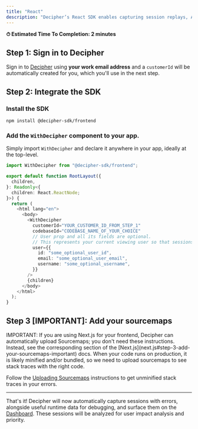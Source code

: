 ```yaml
---
title: "React"
description: "Decipher’s React SDK enables capturing session replays, AI analysis of user impact, and resolution steps."
---
```


<Check> **⏱ Estimated Time To Completion: 2 minutes**</Check>

## Step 1: Sign in to Decipher

Sign in to [Decipher](https://prod.getdecipher.com) using **your work email address** and a `customerId` will be automatically created for you, which you'll use in the next step.

## Step 2: Integrate the SDK

### Install the SDK

```shell Terminal
npm install @decipher-sdk/frontend
```

### Add the `WithDecipher` component to your app.

Simply import `WithDecipher` and declare it anywhere in your app, ideally at the top-level.

```typescript layout.tsx
import WithDecipher from "@decipher-sdk/frontend";

export default function RootLayout({
  children,
}: Readonly<{
  children: React.ReactNode;
}>) {
  return (
    <html lang="en">
      <body>
        <WithDecipher
          customerId="YOUR_CUSTOMER_ID_FROM_STEP_1"
          codebaseId="CODEBASE_NAME_OF_YOUR_CHOICE"
          // User prop and all its fields are optional.
          // This represents your current viewing user so that sessions are tagged accordingly.
          user={{
            id: "some_optional_user_id",
            email: "some_optional_user_email",
            username: "some_optional_username",
          }}
        />
        {children}
      </body>
    </html>
  );
}
```

## Step 3 [IMPORTANT]: Add your sourcemaps
<Warning>
  IMPORTANT: If you are using Next.js for your frontend, Decipher can
  automatically upload Sourcemaps; you don't need these instructions. Instead, see the
  corresponding section of the
  [Next.js](next.js#step-3-add-your-sourcemaps-important) docs.
</Warning>
When your code runs on production, it is likely minified and/or bundled, so we need
to upload sourcemaps to see stack traces with the right code.

Follow the [Uploading Sourcemaps](/sourcemaps) instructions to get unminified stack traces in your errors.

---

That's it! Decipher will now automatically capture sessions with errors, alongside useful runtime data for debugging, and surface them on the [Dashboard](https://prod.getdecipher.com/).
These sessions will be analyzed for user impact analysis and priority.
